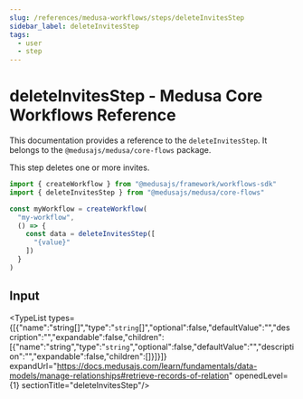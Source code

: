 ```yaml
---
slug: /references/medusa-workflows/steps/deleteInvitesStep
sidebar_label: deleteInvitesStep
tags:
  - user
  - step
---
```



# deleteInvitesStep - Medusa Core Workflows Reference

This documentation provides a reference to the `deleteInvitesStep`. It belongs to the `@medusajs/medusa/core-flows` package.

This step deletes one or more invites.

```ts title="src/workflows/my-workflow.ts"
import { createWorkflow } from "@medusajs/framework/workflows-sdk"
import { deleteInvitesStep } from "@medusajs/medusa/core-flows"

const myWorkflow = createWorkflow(
  "my-workflow",
  () => {
    const data = deleteInvitesStep([
      "{value}"
    ])
  }
)
```
  

## Input

<TypeList types={[{"name":"string[]","type":"`string`[]","optional":false,"defaultValue":"","description":"","expandable":false,"children":[{"name":"string","type":"`string`","optional":false,"defaultValue":"","description":"","expandable":false,"children":[]}]}]} expandUrl="https://docs.medusajs.com/learn/fundamentals/data-models/manage-relationships#retrieve-records-of-relation" openedLevel={1} sectionTitle="deleteInvitesStep"/>
